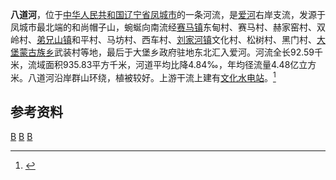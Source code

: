 {{Otheruses|八道河|other=同名或類似名的其它條目描述}}
'''八道河'''，位于[[中华人民共和国|中华人民共和国]][[辽宁省|辽宁省]][[凤城市|凤城市]]的一条河流，是[[爱河_(鸭绿江)|爱河]]右岸支流，发源于凤城市最北端的和尚帽子山，蜿蜒向南流经[[赛马镇_(凤城市)|赛马镇]]东甸村、赛马村、赫家窑村、双岭村、[[弟兄山镇|弟兄山镇]]和平村、马坊村、西车村、[[刘家河镇|刘家河镇]]文化村、松树村、黑门村、[[大堡蒙古族乡|大堡蒙古族乡]]武装村等地，最后于大堡乡政府驻地东北汇入爱河。河流全长92.59千米，流域面积935.83平方千米，河道平均比降4.84‰，年均径流量4.48亿立方米。八道河沿岸群山环绕，植被较好。上游干流上建有[[文化水电站|文化水电站]]。<ref name="中国河湖大典">{{cite book zh |author=《[[中国河湖大典|中国河湖大典]]》编纂委员会 |title=《中国河湖大典·黑龙江、辽河卷》 |format=M |edition=1 |location=北京 |publisher=中国水利水电出版社 |date=2014年4月 |pages=329页 |id= ISBN 978-7-5170-1950-3}}</ref>
==参考资料==
{{reflist}}

{{China-river-stub}}
[[Category:辽宁河流|B]]
[[Category:鸭绿江|B]]
[[Category:凤城市|B]]